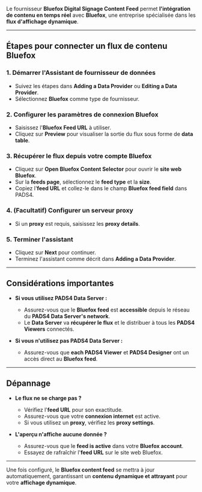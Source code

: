 Le fournisseur **Bluefox Digital Signage Content Feed** permet **l'intégration de contenu en temps réel** avec **Bluefox**, une entreprise spécialisée dans les **flux d'affichage dynamique**.

***

## **Étapes pour connecter un flux de contenu Bluefox**

### **1. Démarrer l'Assistant de fournisseur de données**

* Suivez les étapes dans **Adding a Data Provider** ou **Editing a Data Provider**.
* Sélectionnez **Bluefox** comme type de fournisseur.

### **2. Configurer les paramètres de connexion Bluefox**

* Saisissez l'**Bluefox Feed URL** à utiliser.
* Cliquez sur **Preview** pour visualiser la sortie du flux sous forme de **data table**.

### **3. Récupérer le flux depuis votre compte Bluefox**

* Cliquez sur **Open Bluefox Content Selector** pour ouvrir le **site web Bluefox**.
* Sur la **feeds page**, sélectionnez le **feed type** et la **size**.
* Copiez l'**feed URL** et collez-le dans le champ **Bluefox feed field** dans PADS4.

### **4. (Facultatif) Configurer un serveur proxy**

* Si un **proxy** est requis, saisissez les **proxy details**.

### **5. Terminer l'assistant**

* Cliquez sur **Next** pour continuer.
* Terminez l'assistant comme décrit dans **Adding a Data Provider**.

***

## **Considérations importantes**

* **Si vous utilisez PADS4 Data Server :**
  * Assurez-vous que le **Bluefox feed** est **accessible** depuis le réseau du **PADS4 Data Server's network**.
  * Le **Data Server** va **récupérer le flux** et le distribuer à tous les **PADS4 Viewers** connectés.

* **Si vous n'utilisez pas PADS4 Data Server :**
  * Assurez-vous que **each PADS4 Viewer** et **PADS4 Designer** ont un accès direct au **Bluefox feed**.

***

## **Dépannage**

* **Le flux ne se charge pas ?**
  * Vérifiez l'**feed URL** pour son exactitude.
  * Assurez-vous que votre **connexion internet** est active.
  * Si vous utilisez un **proxy**, vérifiez les **proxy settings**.

* **L'aperçu n'affiche aucune donnée ?**
  * Assurez-vous que le **feed is active** dans votre **Bluefox account**.
  * Essayez de rafraîchir l'**feed URL** sur le site web Bluefox.

***

Une fois configuré, le **Bluefox content feed** se mettra à jour automatiquement, garantissant un **contenu dynamique et attrayant** pour votre **affichage dynamique**.
